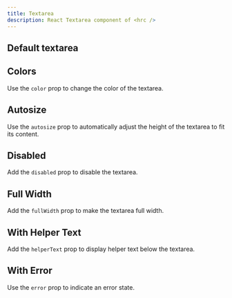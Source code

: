 ```yaml
---
title: Textarea
description: React Textarea component of <hrc />
---
```



## Default textarea

<Demo>
  <Demos.TextareaDefault />
</Demo>

<SourceCode code={defaultCode} title="default.tsx" />

## Colors

Use the `color` prop to change the color of the textarea.

<Demo>
  <Demos.TextareaColors />
</Demo>

<SourceCode code={colorsCode} title="colors.tsx" />

## Autosize

Use the `autosize` prop to automatically adjust the height of the textarea to fit its content.

<Demo>
  <Demos.TextareaAutosize client:load />
</Demo>

<SourceCode code={autosizeCode} title="autosize.tsx" />

## Disabled

Add the `disabled` prop to disable the textarea.

<Demo>
  <Demos.TextareaDisabled client:load />
</Demo>

<SourceCodeWithDisabled code={disabledCode} title="disabled.tsx" />

## Full Width

Add the `fullWidth` prop to make the textarea full width.

<Demo className="textarea-fullwidth">
  <Demos.TextareaFullWidth />
</Demo>

<SourceCode code={fullWidthCode} title="full-width.tsx" />

## With Helper Text

Add the `helperText` prop to display helper text below the textarea.

<Demo>
  <Demos.TextareaWithHelperText />
</Demo>

<SourceCode code={helperTextCode} title="helper-text.tsx" />

## With Error

Use the `error` prop to indicate an error state.

<Demo>
  <Demos.TextareaWithError />
</Demo>

<SourceCode code={errorCode} title="error.tsx" />
